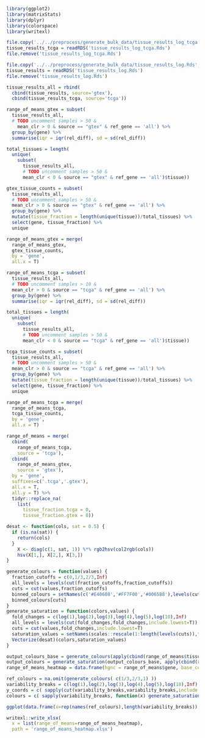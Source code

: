 
```r
library(ggplot2)
library(matrixStats)
library(dplyr)
library(colorspace)
library(writexl)
```

```r
file.copy('../../preprocess/generate_bulk_data/tissue_results_log_tcga.Rds', 'tissue_results_log_tcga.Rds')
tissue_results_tcga = readRDS('tissue_results_log_tcga.Rds')
file.remove('tissue_results_log_tcga.Rds')
```

```r
file.copy('../../preprocess/generate_bulk_data/tissue_results_log.Rds','tissue_results_log.Rds')
tissue_results = readRDS('tissue_results_log.Rds')
file.remove('tissue_results_log.Rds')
```

```r
tissue_results_all = rbind(
  cbind(tissue_results, source='gtex'),
  cbind(tissue_results_tcga, source='tcga'))
```

```r
range_of_means_gtex = subset(
  tissue_results_all,
  # TODO uncomment samples > 50 &
    mean_clr > 0 & source == "gtex" & ref_gene == 'all') %>%
  group_by(gene) %>%
  summarise(iqr = iqr(rel_diff), sd = sd(rel_diff))

total_tissues = length(
  unique(
    subset(
      tissue_results_all,
      # TODO uncomment samples > 50 &
      mean_clr < 0 & source == "gtex" & ref_gene == 'all')$tissue))

gtex_tissue_counts = subset(
  tissue_results_all,
  # TODO uncomment samples > 50 &
  mean_clr > 0 & source == "gtex" & ref_gene == 'all') %>%
  group_by(gene) %>%
  mutate(tissue_fraction = length(unique(tissue))/total_tissues) %>%
  select(gene, tissue_fraction) %>%
  unique

range_of_means_gtex = merge(
  range_of_means_gtex,
  gtex_tissue_counts,
  by = 'gene',
  all.x = T)

range_of_means_tcga = subset(
  tissue_results_all,
  # TODO uncomment samples > 10 &
  mean_clr > 0 & source == "tcga" & ref_gene == 'all') %>%
  group_by(gene) %>%
  summarise(iqr = iqr(rel_diff), sd = sd(rel_diff))

total_tissues = length(
  unique(
    subset(
      tissue_results_all,
      # TODO uncomment samples > 50 &
      mean_clr < 0 & source == "tcga" & ref_gene == 'all')$tissue))

tcga_tissue_counts = subset(
  tissue_results_all,
  # TODO uncomment samples > 50 &
  mean_clr > 0 & source == "tcga" & ref_gene == 'all') %>%
  group_by(gene) %>%
  mutate(tissue_fraction = length(unique(tissue))/total_tissues) %>%
  select(gene, tissue_fraction) %>%
  unique

range_of_means_tcga = merge(
  range_of_means_tcga,
  tcga_tissue_counts,
  by = 'gene',
  all.x = T)

range_of_means = merge(
  cbind(
    range_of_means_tcga,
    source = 'tcga'),
  cbind(
    range_of_means_gtex,
    source = 'gtex'),
  by = 'gene',
  suffixes=c('.tcga','.gtex'),
  all.x = T,
  all.y = T) %>%
  tidyr::replace_na(
    list(
      tissue_fraction.tcga = 0,
      tissue_fraction.gtex = 0))
```

```r
desat <- function(cols, sat = 0.5) {
  if (is.na(sat)) {
    return(cols)
  }
    X <- diag(c(1, sat, 1)) %*% rgb2hsv(col2rgb(cols))
    hsv(X[1,], X[2,], X[3,])
}
```

```r
generate_colours = function(values) {
  fraction_cutoffs = c(0,1/3,2/3,Inf)
  all_levels = levels(cut(fraction_cutoffs,fraction_cutoffs))
  cuts = cut(values,fraction_cutoffs)
  binned_colours = setNames(c('#E40608','#FF7F00','#0065B8'),levels(cuts))
  binned_colours[cuts]
}
generate_saturation = function(colors,values) {
  fold_changes = c(log(1),log(2),log(3),log(4),log(5),log(10),Inf)
  all_levels = levels(cut(fold_changes,fold_changes,include.lowest=T))
  cuts = cut(values,fold_changes,include.lowest=T)
  saturation_values = setNames(scales::rescale(1:length(levels(cuts)),to=c(0.1,1)),levels(cuts))[cuts]
  Vectorize(desat)(colors,saturation_values)
}
```

```r
output_colours_base = generate_colours(apply(cbind(range_of_means$tissue_fraction.gtex, range_of_means$tissue_fraction.tcga),1,mean))
output_colours = generate_saturation(output_colours_base, apply(cbind(range_of_means$iqr.gtex, range_of_means$iqr.tcga),1,mean))
range_of_means_heatmap = data.frame(hgnc = range_of_means$gene, base_color = output_colours_base, color = output_colours)
```

```r
ref_colours = na.omit(generate_colours( c(1/3,2/3,1) ))
variability_breaks = c(log(1),log(2),log(3),log(4),log(5),log(10),Inf)
y_coords = c( sapply(cut(variability_breaks,variability_breaks,include.lowest = T), function(x) rep(x,length(ref_colours))))
colours = c( sapply(variability_breaks, function(x) generate_saturation(ref_colours,rep(x,length(ref_colours)))))

ggplot(data.frame(x=rep(names(ref_colours),length(variability_breaks)),y=factor(y_coords,levels(cut(variability_breaks,variability_breaks,include.lowest = T))), colors=colours))+ geom_point(aes(x=x,color=colors,y=y),size=10,shape=15)+scale_color_identity()+theme_minimal()+xlab("Fraction of tissue expressed")+ylab("Maximum fold-change between tissues")+scale_x_discrete(labels=c(">0",">33%",">66%"))+scale_y_discrete(labels=c("<2-fold","<3-fold","<4-fold","<5-fold","<10-fold",">10-fold"))+ggtitle("Heatmap legend")+coord_flip()+theme(panel.grid = element_blank())
```

```r
writexl::write_xlsx(
  x = list(range_of_means=range_of_means_heatmap),
  path = 'range_of_means_heatmap.xlsx')
```
